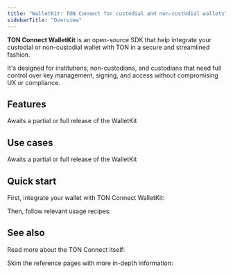 ```yaml
---
title: "WalletKit: TON Connect for custodial and non-custodial wallets"
sidebarTitle: "Overview"
---
```


**TON Connect WalletKit** is an open-source SDK that help integrate your custodial or non-custodial wallet with TON in a secure and streamlined fashion.

It's designed for institutions, non-custodians, and custodians that need full control over key management, signing, and access without compromising UX or compliance.

## Features

<Note>Awaits a partial or full release of the WalletKit</Note>

## Use cases

<Note>Awaits a partial or full release of the WalletKit</Note>

## Quick start

First, integrate your wallet with TON Connect WalletKit:

<Card
  title="How to integrate a wallet with TON"
  href="/guidebook/wallet"
/>

Then, follow relevant usage recipes:

<Card
  title="Common usage recipes"
  href="/guidebook/wallet#usage"
/>

## See also

Read more about the TON Connect itself:

<Card
  title="TON Connect overview"
  href="/ecosystem/ton-connect"
/>

Skim the reference pages with more in-depth information:

<Columns cols={2}>
  <Card
    title="TON Connect manifests"
    href="/ecosystem/ton-connect/manifest"
  />
  <Card
    title="@tonconnect/protocol"
    arrow="true"
    href="https://ton-connect.github.io/sdk/modules/_tonconnect_protocol.html">
  </Card>
</Columns>
